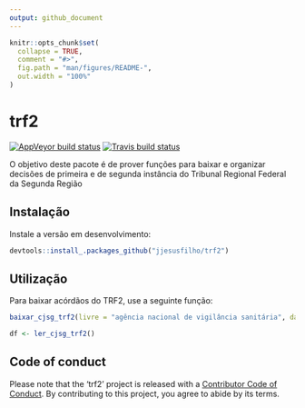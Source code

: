 ```yaml
---
output: github_document
---
```


<!-- README.md is generated from README.Rmd. Please edit that file -->

```r
knitr::opts_chunk$set(
  collapse = TRUE,
  comment = "#>",
  fig.path = "man/figures/README-",
  out.width = "100%"
)
```
# trf2

<!-- badges: start -->
[![AppVeyor build status](https://ci.appveyor.com/api/projects/status/github/jjesusfilho/trf2?branch=master&svg=true)](https://ci.appveyor.com/project/jjesusfilho/trf2)
[![Travis build status](https://travis-ci.org/jjesusfilho/trf2.svg?branch=master)](https://travis-ci.org/jjesusfilho/trf2)
<!-- badges: end -->

O objetivo deste pacote é de prover funções para baixar e organizar decisões de primeira e de segunda instância do Tribunal Regional Federal da Segunda Região

## Instalação

Instale a versão em desenvolvimento:

``` r
devtools::install_.packages_github("jjesusfilho/trf2")
```

## Utilização

Para baixar acórdãos do TRF2, use a seguinte função:


```r
baixar_cjsg_trf2(livre = "agência nacional de vigilância sanitária", data_inicial = "01/07/2019", data_final = "31/07/2019")

df <- ler_cjsg_trf2()

```


## Code of conduct

Please note that the 'trf2' project is released with a [Contributor Code of Conduct](.github/CODE_OF_CONDUCT.md).
  By contributing to this project, you agree to abide by its terms.
